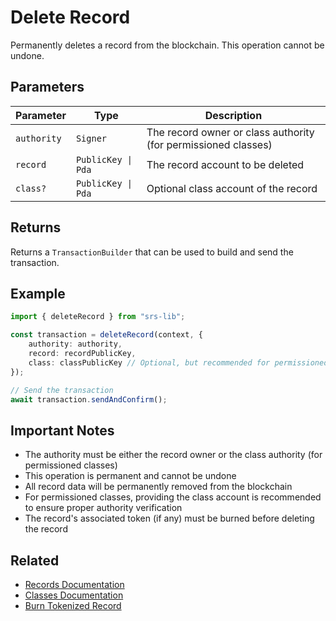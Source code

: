 # Delete Record

Permanently deletes a record from the blockchain. This operation cannot be undone.

## Parameters

| Parameter | Type | Description |
|-----------|------|-------------|
| `authority` | `Signer` | The record owner or class authority (for permissioned classes) |
| `record` | `PublicKey \| Pda` | The record account to be deleted |
| `class?` | `PublicKey \| Pda` | Optional class account of the record |

## Returns

Returns a `TransactionBuilder` that can be used to build and send the transaction.

## Example

```typescript
import { deleteRecord } from "srs-lib";

const transaction = deleteRecord(context, {
    authority: authority,
    record: recordPublicKey,
    class: classPublicKey // Optional, but recommended for permissioned classes
});

// Send the transaction
await transaction.sendAndConfirm();
```

## Important Notes

- The authority must be either the record owner or the class authority (for permissioned classes)
- This operation is permanent and cannot be undone
- All record data will be permanently removed from the blockchain
- For permissioned classes, providing the class account is recommended to ensure proper authority verification
- The record's associated token (if any) must be burned before deleting the record

## Related

- [Records Documentation](../records)
- [Classes Documentation](../classes)
- [Burn Tokenized Record](./burn-tokenized-record) 
